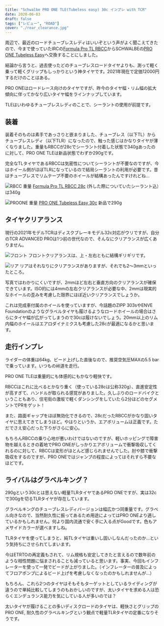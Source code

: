 ```yaml
---
title: "Schwalbe PRO ONE TLE(Tubeless easy) 30c インプレ with TCR"
date: 2020-06-03
draft: false
tags: ["レビュー", "ROAD"]
cover: "./rear_clearance.jpg"
---
```


周辺で、最近のロードチューブレスレディはいいぞという声がよく聞こえてきたので、今まで使っていたIRCの[Formula Pro TL RBCC](https://amzn.to/3eJaIWs)からSCHWALBEの[PRO ONE Tubeless Easy](https://www.amazon.co.jp/dp/B07WPV58SC/?tag=gensobunya-22)へ交換することにしました。

<LinkBox isAmazonLink url="https://www.amazon.co.jp/dp/B07WPV58SC/" />

結論から言うと、過去使ったどのチューブレスロードタイヤよりも、測って軽く乗って軽くグリップもしっかりという神タイヤです。2021年現在で定価12000円するだけのことはある。

PRO ONEはロードレース向けのタイヤですが、昨今のタイヤ幅・リム幅の拡大傾向に伴ってかなり広いタイヤ幅をラインナップしています。

TLEはいわゆるチューブレスレディのことで、シーラントの使用が前提です。

## 装着

装着そのものは素手であっさりと嵌まりました、チューブレス（以下TL）からチューブレスレディ（以下TLR）になったので、触った感じはかなりタイヤが薄くなりました。重量もRBCCが28cでシーラント付着した状態で340gあったのに対して、PRO ONE TLEは新品状態でわずか290gです。

完全なTLタイヤであるRBCCは気密性についてシーラントが不要なのですが、今はホイール側がほぼTLRになっているので結局シーラントの利用が必要です。昔はチューブレスでリムテープ不要のホイールが結構あったんですけれどね…

![RBCC 重量](./weight_rbcc.jpg)
[Formula Pro TL RBCC 28c](https://amzn.to/3eJaIWs) (外した際についていたシーラント込）は340g

![PROONE 重量](./weight_proone.jpg)
[PRO ONE Tubeless Easy 30c](https://www.amazon.co.jp/dp/B07WPV58SC/?tag=gensobunya-22) 新品で290g

## タイヤクリアランス

現行の2021年モデルTCRはディスクブレーキモデル32c対応がウリですが、自分のTCR ADVANCED PROは1つ前の世代なので、そんなにクリアランスが広くありません。

![フロント](./front_clearance.jpg)
フロントクリアランスは、上・左右ともに結構ギリギリです。

![リア](./rear_clearance.jpg)
リアはそれなりにクリアランスがありますが、それでも2〜3mmといったところ。

写真ではわかりにくいですが、2mmほど左右と垂直方向のクリアランスが確保できています。ISO的には4mmの左右クリアランスが必要な中、2mmは現実的なホイールの歪みを考慮した限界にほぼ近いクリアランスでしょうか。

これは完成車付属のホイールを使っていますが、今話題のZIPP 303sやENVE Foundationのようなグラベルタイヤも履けるようなロードホイールの場合はさらにタイヤ幅が広がってしまうので30cは履けないでしょう。20mm以上のリム内幅のホイールはエアロダイナミクスも考慮した28cが最適になるかと思います。

## 走行インプレ

ライダーの体重は64kg、ビード上げした直後なので、推奨空気圧MAXの5.5 barで乗っています。いつもの峠道を走行。

PRO ONE TLEは重量的にも体感的にもかなり軽快です。

RBCCはこれに比べるとかなり重く（使っている28cは公称320g）、直進安定性が高すぎて、ハンドルが取られる感覚がありました。久しぶりのロードバイクということもあり、住宅街の激坂で軽くダンシングをしていたら2分ほどのセグメントでPRをゲット！

また、路面ギャップをほぼ無効化できるので、28cだったRBCCがかなり固いタイヤに思えてきてしまうほど。やはりというか、エアボリュームは正義です。ただでさえ安心だった下りがさらに安心。

もちろんRBCCの乗り心地が悪いわけではないのですが、軽いホッピングで障害物を越えるときの着地でPRO ONEがしっかりエアボリュームで衝撃吸収してくれるのに対して、RBCCは変形がほとんど感じられませんでした。肘や膝で衝撃吸収をするのですが、PRO ONEではジャンプの程度によってはそれすら不要なほどです。

## ライバルはグラベルキング？

290gという30cとは思えない軽量TLRタイヤであるPRO ONEですが、実は32cで300gを切るTLRタイヤが存在しています。

<LinkBox isAmazonLink url="https://www.amazon.co.jp/dp/B07D6X5DYX/" />

グラベルキングのチューブレスレディバージョンは幅広かつ同重量です。グラベル向きなので、当然耐久性に振ってあるため用途によってはPRO ONEより適しているかもしれません。何より国内流通で安く手に入る点がGoodです。色もアメサイドカラーが選べますしね。

TLRタイヤを使ってしまうと、純TLタイヤは重いし固いしなんだったのか…という気持ちにさせられてしまいます。

今はETRTOの再定義もされて、リム規格も安定してきたと言えるので数年前のような相性問題に悩まされることも減っていると思います。事実、今回もインフレーターを使って一発でビードが上がりました。（インフレーターの普及によってフロアポンプによるビード上げを考慮しなくなったのかもしれませんが…）

もちろん、これら2つのタイヤはそもそもターゲットとしているライディングが違うので単純比較してしまうのもおかしいのですが、太いタイヤを求める人は恐らくエンデュランス能力を気にしている人が多いのでは？

太いタイヤが履けることの多いディスクロードのタイヤは、軽快さとグリップのPRO ONE, 耐久性のグラベルキングという観点で軽量TLRタイヤの定番になりそうです。

<LinkBox isAmazonLink url="https://www.amazon.co.jp/dp/B07WPV58SC/" />

